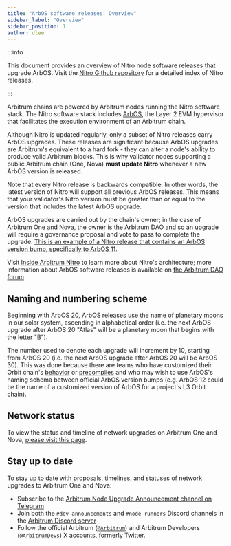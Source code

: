 ```yaml
---
title: "ArbOS software releases: Overview"
sidebar_label: "Overview"
sidebar_position: 1
author: dlee
---
```


:::info

This document provides an overview of Nitro node software releases that upgrade ArbOS. Visit the [Nitro Github repository](https://github.com/OffchainLabs/nitro/releases) for a detailed index of Nitro releases.

:::

Arbitrum chains are powered by Arbitrum nodes running the Nitro software stack. The Nitro software stack includes [ArbOS](https://forum.arbitrum.foundation/t/arbitrum-arbos-upgrades/19695), the Layer 2 EVM hypervisor that facilitates the execution environment of an Arbitrum chain.

Although Nitro is updated regularly, only a subset of Nitro releases carry ArbOS upgrades. These releases are significant because ArbOS upgrades are Arbitrum's equivalent to a hard fork - they can alter a node's ability to produce valid Arbitrum blocks. This is why validator nodes supporting a public Arbitrum chain (One, Nova) **must update Nitro** whenever a new ArbOS version is released.

Note that every Nitro release is backwards compatible. In other words, the latest version of Nitro will support all previous ArbOS releases. This means that your validator's Nitro version must be greater than or equal to the version that includes the latest ArbOS upgrade.


<PublicPreviewBannerPartial />

ArbOS upgrades are carried out by the chain's owner; in the case of Arbitrum One and Nova, the owner is the Arbitrum DAO and so an upgrade will require a governance proposal and vote to pass to complete the upgrade. [This is an example of a Nitro release that contains an ArbOS version bump, specifically to ArbOS 11](https://github.com/OffchainLabs/nitro/releases/tag/v2.2.0).

Visit [Inside Arbitrum Nitro](../../../inside-arbitrum-nitro/inside-arbitrum-nitro.mdx) to learn more about Nitro's architecture; more information about ArbOS software releases is available on [the Arbitrum DAO forum](https://forum.arbitrum.foundation/t/arbitrum-arbos-upgrades/19695).

## Naming and numbering scheme

Beginning with ArbOS 20, ArbOS releases use the name of planetary moons in our solar system, ascending in alphabetical order (i.e. the next ArbOS upgrade after ArbOS 20 "Atlas" will be a planetary moon that begins with the letter "B").

The number used to denote each upgrade will increment by 10, starting from ArbOS 20 (i.e. the next ArbOS upgrade after ArbOS 20 will be ArbOS 30). This was done because there are teams who have customized their Orbit chain's [behavior](../../../launch-orbit-chain/how-tos/customize-stf.mdx) or [precompiles](../../../launch-orbit-chain/how-tos/customize-precompile.mdx) and who may wish to use ArbOS's naming schema between official ArbOS version bumps (e.g. ArbOS 12 could be the name of a customized version of ArbOS for a project's L3 Orbit chain).

## Network status

To view the status and timeline of network upgrades on Arbitrum One and Nova, [please visit this page](https://docs.arbitrum.foundation/network-upgrades).

## Stay up to date

To stay up to date with proposals, timelines, and statuses of network upgrades to Arbitrum One and Nova:

- Subscribe to the [Arbitrum Node Upgrade Announcement channel on Telegram](https://t.me/arbitrumnodeupgrade)
- Join both the `#dev-announcements` and `#node-runners` Discord channels in the [Arbitrum Discord server](https://discord.gg/arbitrum)
- Follow the official Arbitrum ([`@Arbitrum`](https://twitter.com/arbitrum)) and Arbitrum Developers ([`@ArbitrumDevs`](https://twitter.com/ArbitrumDevs)) X accounts, formerly Twitter.
